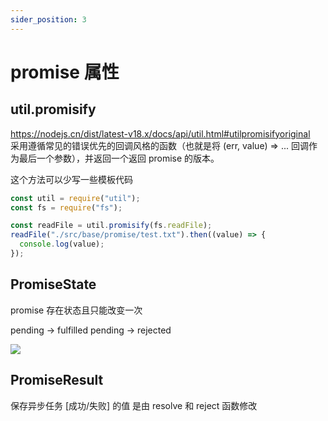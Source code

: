 ```yaml
---
sider_position: 3
---
```

# promise 属性

## util.promisify
https://nodejs.cn/dist/latest-v18.x/docs/api/util.html#utilpromisifyoriginal    
采用遵循常见的错误优先的回调风格的函数（也就是将 (err, value) => ... 回调作为最后一个参数），并返回一个返回 promise 的版本。

这个方法可以少写一些模板代码

```js
const util = require("util");
const fs = require("fs");

const readFile = util.promisify(fs.readFile);
readFile("./src/base/promise/test.txt").then((value) => {
  console.log(value);
});

```

## PromiseState
promise 存在状态且只能改变一次

pending -> fulfilled
pending -> rejected

![](./image/promiseState.jpg)

## PromiseResult
保存异步任务 [成功/失败] 的值
是由 resolve 和 reject 函数修改






